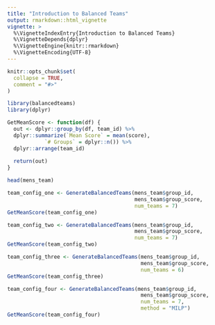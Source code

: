 ```yaml
---
title: "Introduction to Balanced Teams"
output: rmarkdown::html_vignette
vignette: >
  %\VignetteIndexEntry{Introduction to Balanced Teams}
  %\VignetteDepends{dplyr}
  %\VignetteEngine{knitr::rmarkdown}
  %\VignetteEncoding{UTF-8}
---
```


```r
knitr::opts_chunk$set(
  collapse = TRUE,
  comment = "#>"
)
```

```r
library(balancedteams)
library(dplyr)
```

```r
GetMeanScore <- function(df) {
  out <- dplyr::group_by(df, team_id) %>% 
  dplyr::summarize(`Mean Score` = mean(score),
            `# Groups` = dplyr::n()) %>% 
  dplyr::arrange(team_id)
  
  return(out)
}
```

```r
head(mens_team)
```

```r
team_config_one <- GenerateBalancedTeams(mens_team$group_id, 
                                         mens_team$group_score,
                                         num_teams = 7)
GetMeanScore(team_config_one)
```

```r
team_config_two <- GenerateBalancedTeams(mens_team$group_id, 
                                         mens_team$group_score,
                                         num_teams = 7)
GetMeanScore(team_config_two)
```

```r
team_config_three <- GenerateBalancedTeams(mens_team$group_id, 
                                           mens_team$group_score,
                                           num_teams = 6)
GetMeanScore(team_config_three)
```

```r
team_config_four <- GenerateBalancedTeams(mens_team$group_id, 
                                           mens_team$group_score,
                                           num_teams = 7,
                                           method = "MILP")
GetMeanScore(team_config_four)
```
